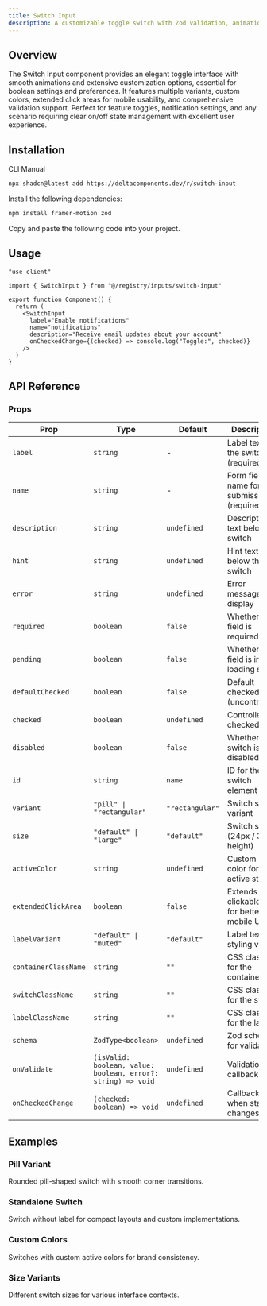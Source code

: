 ```yaml
---
title: Switch Input
description: A customizable toggle switch with Zod validation, animations, and extended functionality.
---
```


<ComponentPreview name="switch-input-demo" />

## Overview

The Switch Input component provides an elegant toggle interface with smooth animations and extensive customization options, essential for boolean settings and preferences. It features multiple variants, custom colors, extended click areas for mobile usability, and comprehensive validation support. Perfect for feature toggles, notification settings, and any scenario requiring clear on/off state management with excellent user experience.

## Installation

<Tabs defaultValue="cli">

<TabsList>
  <TabsTrigger value="cli">CLI</TabsTrigger>
  <TabsTrigger value="manual">Manual</TabsTrigger>
</TabsList>

<TabsContent value="cli">

```bash
npx shadcn@latest add https://deltacomponents.dev/r/switch-input
```

</TabsContent>

<TabsContent value="manual">

<Steps>

<Step>Install the following dependencies:</Step>

```bash
npm install framer-motion zod
```

<Step>Copy and paste the following code into your project.</Step>

<ComponentSource name="switch-input" />

</Steps>

</TabsContent>

</Tabs>

## Usage

```tsx
"use client"

import { SwitchInput } from "@/registry/inputs/switch-input"

export function Component() {
  return (
    <SwitchInput
      label="Enable notifications"
      name="notifications"
      description="Receive email updates about your account"
      onCheckedChange={(checked) => console.log("Toggle:", checked)}
    />
  )
}
```

## API Reference

### Props

<div className="overflow-x-auto">

| Prop                 | Type                                                         | Default         | Description                                 |
| -------------------- | ------------------------------------------------------------ | --------------- | ------------------------------------------- |
| `label`              | `string`                                                     | -               | Label text for the switch (required)        |
| `name`               | `string`                                                     | -               | Form field name for submission (required)   |
| `description`        | `string`                                                     | `undefined`     | Description text below the switch           |
| `hint`               | `string`                                                     | `undefined`     | Hint text below the switch                  |
| `error`              | `string`                                                     | `undefined`     | Error message to display                    |
| `required`           | `boolean`                                                    | `false`         | Whether the field is required               |
| `pending`            | `boolean`                                                    | `false`         | Whether the field is in a loading state     |
| `defaultChecked`     | `boolean`                                                    | `false`         | Default checked state (uncontrolled)        |
| `checked`            | `boolean`                                                    | `undefined`     | Controlled checked state                    |
| `disabled`           | `boolean`                                                    | `false`         | Whether the switch is disabled              |
| `id`                 | `string`                                                     | `name`          | ID for the switch element                   |
| `variant`            | `"pill" \| "rectangular"`                                    | `"rectangular"` | Switch shape variant                        |
| `size`               | `"default" \| "large"`                                       | `"default"`     | Switch size (24px / 30px height)            |
| `activeColor`        | `string`                                                     | `undefined`     | Custom CSS color for active state           |
| `extendedClickArea`  | `boolean`                                                    | `false`         | Extends clickable area for better mobile UX |
| `labelVariant`       | `"default" \| "muted"`                                       | `"default"`     | Label text styling variant                  |
| `containerClassName` | `string`                                                     | `""`            | CSS classes for the container               |
| `switchClassName`    | `string`                                                     | `""`            | CSS classes for the switch                  |
| `labelClassName`     | `string`                                                     | `""`            | CSS classes for the label                   |
| `schema`             | `ZodType<boolean>`                                           | `undefined`     | Zod schema for validation                   |
| `onValidate`         | `(isValid: boolean, value: boolean, error?: string) => void` | `undefined`     | Validation callback                         |
| `onCheckedChange`    | `(checked: boolean) => void`                                 | `undefined`     | Callback when state changes                 |

</div>

## Examples

### Pill Variant

Rounded pill-shaped switch with smooth corner transitions.

<ComponentPreview name="switch-input-pill-demo" />

### Standalone Switch

Switch without label for compact layouts and custom implementations.

<ComponentPreview name="switch-input-standalone-demo" />

### Custom Colors

Switches with custom active colors for brand consistency.

<ComponentPreview name="switch-input-color-demo" />

### Size Variants

Different switch sizes for various interface contexts.

<ComponentPreview name="switch-input-sizes-demo" />
